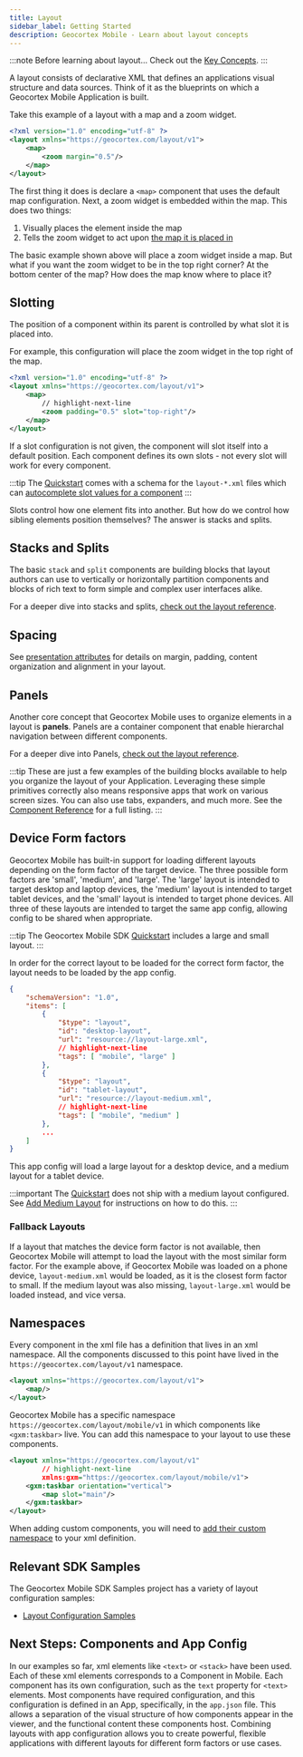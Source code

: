 ```yaml
---
title: Layout
sidebar_label: Getting Started
description: Geocortex Mobile - Learn about layout concepts
---
```



:::note Before learning about layout...
Check out the [Key Concepts](key-concepts.mdx).
:::

A layout consists of declarative XML that defines an applications visual structure and data sources. Think of it as the blueprints on which a Geocortex Mobile Application is built.

Take this example of a layout with a map and a zoom widget.

```xml title="app/layout-large.xml"
<?xml version="1.0" encoding="utf-8" ?>
<layout xmlns="https://geocortex.com/layout/v1">
    <map>
        <zoom margin="0.5"/>
    </map>
</layout>
```

The first thing it does is declare a `<map>` component that uses the default map configuration.
Next, a zoom widget is embedded within the map. This does two things:

1. Visually places the element inside the map
2. Tells the zoom widget to act upon [the map it is placed in](configuration-advanced-model-binding.mdx)

<FollowAlongSnippet />

The basic example shown above will place a zoom widget inside a map. But what if you want the zoom widget to be in the top right corner? At the bottom center of the map? How does the map know where to place it?

## Slotting

The position of a component within its parent is controlled by what slot it is placed into.

For example, this configuration will place the zoom widget in the top right of the map.

```xml title="app/layout-large.xml"
<?xml version="1.0" encoding="utf-8" ?>
<layout xmlns="https://geocortex.com/layout/v1">
    <map>
        // highlight-next-line
        <zoom padding="0.5" slot="top-right"/>
    </map>
</layout>
```

If a slot configuration is not given, the component will slot itself into a default position. Each component defines its own slots - not every slot will work for every component.

:::tip
The [Quickstart](https://github.com/geocortex/vertigis-mobile-quickstart) comes with a schema for the `layout-*.xml` files which can [autocomplete slot values for a component](configuration-layout-reference.mdx#autocomplete-properties)
:::

Slots control how one element fits into another. But how do we control how sibling elements position themselves? The answer is stacks and splits.

## Stacks and Splits

The basic `stack` and `split` components are building blocks that layout authors can use to vertically or horizontally partition components and blocks of rich text to form simple and complex user interfaces alike.

For a deeper dive into stacks and splits, [check out the layout reference](configuration-layout-reference.mdx#stacks-and-splits).

## Spacing

See [presentation attributes](configuration-layout-reference.mdx#presentation-attributes) for details on margin, padding, content organization and alignment in your layout.

## Panels

Another core concept that Geocortex Mobile uses to organize elements in a layout is **panels**.
Panels are a container component that enable hierarchal navigation between different components.

For a deeper dive into Panels, [check out the layout reference](configuration-layout-reference.mdx#panels).

<!-- TODO-API - direct link to tabs and expanders -->

:::tip
These are just a few examples of the building blocks available to help you organize the layout of your Application. Leveraging these simple primitives correctly also means responsive apps that work on various screen sizes. You can also use tabs, expanders, and much more. See the [Component Reference](configuration-layout-reference.mdx#core-layout-components) for a full listing.
:::

## Device Form factors

Geocortex Mobile has built-in support for loading different layouts depending on the form factor of the target device. The three possible form factors are 'small', 'medium', and 'large'. The 'large' layout is intended to target desktop and laptop devices, the 'medium' layout is intended to target tablet devices, and the 'small' layout is intended to target phone devices. All three of these layouts are intended to target the same app config, allowing config to be shared when appropriate.

:::tip
The Geocortex Mobile SDK [Quickstart](https://github.com/geocortex/vertigis-mobile-quickstart) includes a large and small layout.
:::

In order for the correct layout to be loaded for the correct form factor, the layout needs to be loaded by the app config.

```json {6-7,12-13} title="app/app.json"
{
    "schemaVersion": "1.0",
    "items": [
        {
            "$type": "layout",
            "id": "desktop-layout",
            "url": "resource://layout-large.xml",
            // highlight-next-line
            "tags": [ "mobile", "large" ]
        },
        {
            "$type": "layout",
            "id": "tablet-layout",
            "url": "resource://layout-medium.xml",
            // highlight-next-line
            "tags": [ "mobile", "medium" ]
        },
        ...
    ]
}
```

This app config will load a large layout for a desktop device, and a medium layout for a tablet device.

:::important
The [Quickstart](https://github.com/geocortex/vertigis-mobile-quickstart) does not ship with a medium layout configured. See [Add Medium Layout](tutorial-add-medium-layout.mdx) for instructions on how to do this.
:::

### Fallback Layouts

If a layout that matches the device form factor is not available, then Geocortex Mobile will attempt to load the layout with the most similar form factor. For the example above, if Geocortex Mobile was loaded on a phone device, `layout-medium.xml` would be loaded, as it is the closest form factor to small. If the medium layout was also missing, `layout-large.xml` would be loaded instead, and vice versa.

## Namespaces

Every component in the xml file has a definition that lives in an xml namespace. All the components discussed to this point have lived in the `https://geocortex.com/layout/v1` namespace.

```xml
<layout xmlns="https://geocortex.com/layout/v1">
    <map/>
</layout>
```

Geocortex Mobile has a specific namespace `https://geocortex.com/layout/mobile/v1` in which components like `<gxm:taskbar>` live. You can add this namespace to your layout to use these components.

```xml
<layout xmlns="https://geocortex.com/layout/v1"
        // highlight-next-line
        xmlns:gxm="https://geocortex.com/layout/mobile/v1">
    <gxm:taskbar orientation="vertical">
        <map slot="main"/>
    </gxm:taskbar>
</layout>
```

When adding custom components, you will need to [add their custom namespace](sdk-components-reference.mdx#components-and-layout) to your xml definition.

## Relevant SDK Samples

The Geocortex Mobile SDK Samples project has a variety of layout configuration samples:

-   [Layout Configuration Samples](https://github.com/geocortex/vertigis-mobile-samples/tree/master/Geocortex.Mobile.Samples/Geocortex.Mobile.Samples/Samples/Layout)

## Next Steps: Components and App Config

In our examples so far, xml elements like `<text>` or `<stack>` have been used. Each of these xml elements corresponds to a Component in Mobile. Each component has its own configuration, such as the `text` property for `<text>` elements. Most components have required configuration, and this configuration is defined in an App, specifically, in the `app.json` file. This allows a separation of the visual structure of how components appear in the viewer, and the functional content these components host. Combining layouts with app configuration allows you to create powerful, flexible applications with different layouts for different form factors or use cases.

<UseCaseContainer>
    <UseCaseCard
        title="App Config"
        description="Learn about app configuration and its interaction with layout"
        link={useBaseUrl(
            "docs/mobile/configuration-app-config-getting-started"
        )}
    />
    <UseCaseCard
        title="Layout Reference"
        description="Learn more about what you can accomplish with layouts"
        link={useBaseUrl(
            "docs/mobile/configuration-layout-reference"
        )}
    />
</UseCaseContainer>
